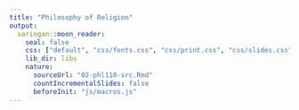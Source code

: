 ```yaml
---
title: "Philosophy of Religion"
output:
  xaringan::moon_reader:
    seal: false
    css: ["default", "css/fonts.css", "css/print.css", "css/slides.css"]
    lib_dir: libs
    nature:
      sourceUrl: "02-phl110-src.Rmd"
      countIncrementalSlides: false
      beforeInit: "js/macros.js" 
--- 
```

